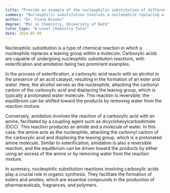 ```yaml
---
title: "Provide an example of the nucleophilic substitution of different carboxylic acids"
summary: "Nucleophilic substitution involves a nucleophile replacing a leaving group in a molecule. Carboxylic acids participate in such reactions, including esterification and amidation."
author: "Dr. Fiona Brooks"
degree: "MSc in Chemistry, University of Bath"
tutor_type: "A-Level Chemistry Tutor"
date: 2024-05-08
---
```


Nucleophilic substitution is a type of chemical reaction in which a nucleophile replaces a leaving group within a molecule. Carboxylic acids are capable of undergoing nucleophilic substitution reactions, with esterification and amidation being two prominent examples.

In the process of esterification, a carboxylic acid reacts with an alcohol in the presence of an acid catalyst, resulting in the formation of an ester and water. Here, the alcohol serves as the nucleophile, attacking the carbonyl carbon of the carboxylic acid and displacing the leaving group, which is typically a protonated water molecule. This reaction is reversible; the equilibrium can be shifted toward the products by removing water from the reaction mixture.

Conversely, amidation involves the reaction of a carboxylic acid with an amine, facilitated by a coupling agent such as dicyclohexylcarbodiimide (DCC). This reaction produces an amide and a molecule of water. In this case, the amine acts as the nucleophile, attacking the carbonyl carbon of the carboxylic acid and displacing the leaving group, which is a protonated amine molecule. Similar to esterification, amidation is also a reversible reaction, and the equilibrium can be driven toward the products by either using an excess of the amine or by removing water from the reaction mixture.

In summary, nucleophilic substitution reactions involving carboxylic acids play a crucial role in organic synthesis. They facilitate the formation of esters and amides, which are essential compounds in the production of pharmaceuticals, fragrances, and polymers.
    